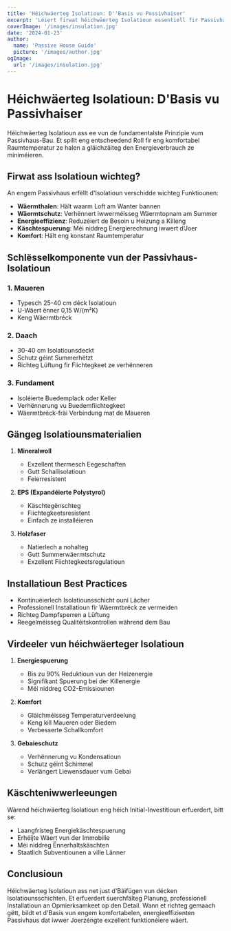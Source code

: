 ```yaml
---
title: 'Héichwäerteg Isolatioun: D''Basis vu Passivhaiser'
excerpt: 'Léiert firwat héichwäerteg Isolatioun essentiell fir Passivhaiser ass a wéi se zur Energieeffizienz bäidréit.'
coverImage: '/images/insulation.jpg'
date: '2024-01-23'
author:
  name: 'Passive House Guide'
  picture: '/images/author.jpg'
ogImage:
  url: '/images/insulation.jpg'
---
```


# Héichwäerteg Isolatioun: D'Basis vu Passivhaiser

Héichwäerteg Isolatioun ass ee vun de fundamentalste Prinzipie vum Passivhaus-Bau. Et spillt eng entscheedend Roll fir eng komfortabel Raumtemperatur ze halen a gläichzäiteg den Energieverbrauch ze miniméieren.

## Firwat ass Isolatioun wichteg?

An engem Passivhaus erfëllt d'Isolatioun verschidde wichteg Funktiounen:

- **Wäermthalen**: Hält waarm Loft am Wanter bannen
- **Wäermtschutz**: Verhënnert iwwerméisseg Wäermtopnam am Summer
- **Energieeffizienz**: Reduzéiert de Besoin u Heizung a Killeng
- **Käschtespuerung**: Méi niddreg Energierechnung iwwert d'Joer
- **Komfort**: Hält eng konstant Raumtemperatur

## Schlësselkomponente vun der Passivhaus-Isolatioun

### 1. Maueren
- Typesch 25-40 cm déck Isolatioun
- U-Wäert ënner 0,15 W/(m²K)
- Keng Wäermtbréck

### 2. Daach
- 30-40 cm Isolatiounsdeckt
- Schutz géint Summerhëtzt
- Richteg Lüftung fir Fiichtegkeet ze verhënneren

### 3. Fundament
- Isoléierte Buedemplack oder Keller
- Verhënnerung vu Buedemfiichtegkeet
- Wäermtbréck-fräi Verbindung mat de Maueren

## Gängeg Isolatiounsmaterialien

1. **Mineralwoll**
   - Exzellent thermesch Eegeschaften
   - Gutt Schallisolatioun
   - Feierresistent

2. **EPS (Expandéierte Polystyrol)**
   - Käschtegënschteg
   - Fiichtegkeetsresistent
   - Einfach ze installéieren

3. **Holzfaser**
   - Natierlech a nohalteg
   - Gutt Summerwäermtschutz
   - Exzellent Fiichtegkeetsregulatioun

## Installatioun Best Practices

- Kontinuéierlech Isolatiounsschicht ouni Lächer
- Professionell Installatioun fir Wäermtbréck ze vermeiden
- Richteg Dampfsperren a Lüftung
- Reegelméisseg Qualitéitskontrollen während dem Bau

## Virdeeler vun héichwäerteger Isolatioun

1. **Energiespuerung**
   - Bis zu 90% Reduktioun vun der Heizenergie
   - Signifikant Spuerung bei der Killenergie
   - Méi niddreg CO2-Emissiounen

2. **Komfort**
   - Gläichméisseg Temperaturverdeelung
   - Keng kill Maueren oder Biedem
   - Verbesserte Schallkomfort

3. **Gebaieschutz**
   - Verhënnerung vu Kondensatioun
   - Schutz géint Schimmel
   - Verlängert Liewensdauer vum Gebai

## Käschteniwwerleeungen

Wärend héichwäerteg Isolatioun eng héich Initial-Investitioun erfuerdert, bitt se:
- Laangfristeg Energiekäschtespuerung
- Erhéijte Wäert vun der Immobilie
- Méi niddreg Ënnerhaltskäschten
- Staatlich Subventiounen a ville Länner

## Conclusioun

Héichwäerteg Isolatioun ass net just d'Bäifügen vun décken Isolatiounsschichten. Et erfuerdert suerchfälteg Planung, professionell Installatioun an Opmierksamkeet op den Detail. Wann et richteg gemaach gëtt, bildt et d'Basis vun engem komfortabelen, energieeffizienten Passivhaus dat iwwer Joerzéngte exzellent funktionéiere wäert.
